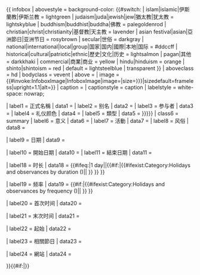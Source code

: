 {{ infobox
| abovestyle = background-color: {{#switch:{{lc:{{{type|}}} }}
| islam|islamic|伊斯蘭教|伊斯兰教                        = lightgreen
| judaism|juda|jewish|jew|猶太教|犹太教              = lightskyblue
| buddhism|buddhist|buddha|佛教             = palegoldenrod
| christian|christ|christianity|基督教|天主教        = lavender
| asian festival|asian|亞洲節日|亚洲节日                 = rosybrown
| secular|世俗                              = darkgray
| national|international|local|group|国家|国内|國際|本地|国际   = #ddccff
| historical|cultural|patriotic|ethnic|歷史|文化|历史 = lightsalmon
| pagan|其他                                = darkkhaki
| commercial|商業|商业                           = yellow
| hindu|hinduism                       = orange
| shinto|shintoism                     = red
| default                              = lightsteelblue
| transparent }}
| aboveclass = hd
| bodyclass = vevent
| above        = {{{holiday_name|<includeonly>{{PAGENAME}}</includeonly>}}}
| image        = {{#invoke:InfoboxImage|InfoboxImage|image={{{image|}}}|size={{{image_size|{{{imagesize|}}}}}}|sizedefault=frameless|upright=1.1|alt={{{alt|}}}}}                  
| caption      = {{{caption|}}}
| captionstyle = caption
| labelstyle   = white-space: nowrap;

| label1     = 正式名稱
| data1      = {{{official_name|}}}
| label2     = 别名
| data2      = {{{nickname|}}}
| label3     = 参与者
| data3      = {{{observedby|}}}
| label4     = 礼仪颜色
| data4      = {{{litcolor|}}}
| label5     = 類型
| data5      = {{{longtype|{{ucfirst:{{{type|}}}}}}}}
| class6     = summary
| label6     = 意义
| data6      = {{{significance|}}}
| label7     = 活動
| data7      = {{{celebrations|}}}
| label8     = 风俗
| data8      = {{{observances|}}}

| label9    = 日期
| data9     = {{{date|}}}

| label10    = 開始日期
| data10     = {{{begins|}}}
| label11    = 結束日期
| data11     = {{{ends|}}}

| label18    = 时长
| data18     = {{#ifeq:{{{duration|}}}|1 day||{{#if:{{{duration|}}}|{{#ifexist:Category:Holidays and observances by duration ({{{duration}}})|[[:Category:Holidays and observances by duration ({{{duration}}})|{{{duration}}}]]|{{{duration}}} }} }} }}

| label19    = 频率
| data19     = {{#if:{{{frequency|}}}|{{#ifexist:Category:Holidays and observances by frequency ({{{frequency}}})|[[:Category:Holidays and observances by frequency ({{{frequency}}})|{{{frequency}}}]]|{{{frequency}}} }} }}

| label20    = 首次时间
| data20     = {{{firsttime|}}}

| label21    = 末次时间
| data21     = {{{lasttime|}}}

| label22    = 起始
| data22     = {{{startedby|}}}

| label23     = 相關節日
| data23      = {{{relatedto|}}}

| label24     = 網站
| data24      = {{{website|}}}

}}<includeonly>{{#if:{{{color1|}}}{{{color2|}}}{{{color3|}}}|[[Category:Non-standard holiday infoboxes|{{PAGENAME}}]]}}</includeonly><noinclude>
{{documentation}}
</noinclude>